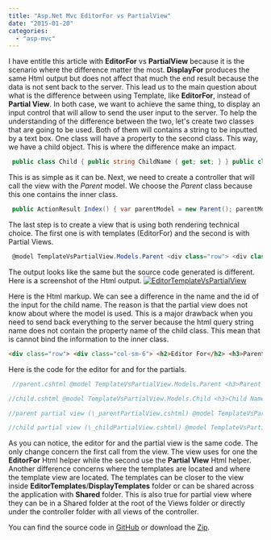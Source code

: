 ```yaml
---
title: "Asp.Net Mvc EditorFor vs PartialView"
date: "2015-01-20"
categories: 
  - "asp-mvc"
---
```


I have entitle this article with **EditorFor** vs **PartialView** because it is the scenario where the difference matter the most. **DisplayFor** produces the same Html output but does not affect that much the end result because the data is not sent back to the server. This lead us to the main question about what is the difference between using Template, like **EditorFor**, instead of **Partial View**. In both case, we want to achieve the same thing, to display an input control that will allow to send the user input to the server. To help the understanding of the difference between the two, let's create two classes that are going to be used. Both of them will contains a string to be inputted by a text box. One class will have a property to the second class. This way, we have a child object. This is where the difference make an impact.


```csharp
 public class Child { public string ChildName { get; set; } } public class Parent { public string ParentName { get; set; } public Child SingleChild { get; set; } } 
```

This is as simple as it can be. Next, we need to create a controller that will call the view with the _Parent_ model. We choose the _Parent_ class because this one contains the inner class.


```csharp
 public ActionResult Index() { var parentModel = new Parent(); parentModel.ParentName = "My Parent Name"; parentModel.SingleChild = new Child {ChildName = "The Child Name"}; return View(parentModel); } 
```

The last step is to create a view that is using both rendering technical choice. The first one is with templates (EditorFor) and the second is with Partial Views.


```csharp
 @model TemplateVsPartialView.Models.Parent <div class="row"> <div class="col-sm-6"> <h2>Editor For</h2> @Html.EditorFor(d=>d) </div> <div class="col-sm-6"> <h2>Partial View</h2> @Html.Partial("\_parentPartialView", Model) </div> </div> 
```

The output looks like the same but the source code generated is different. Here is a screenshot of the Html output. [![EditorTemplateVsPartialView](http://patrickdesjardins.com/blog/wp-content/uploads/2014/10/EditorTemplateVsPartialView-400x197.png)](http://patrickdesjardins.com/blog/asp-net-mvc-editorfor-vs-partial-view/editortemplatevspartialview)

Here is the Html markup. We can see a difference in the name and the id of the input for the child name. The reason is that the partial view does not know about where the model is used. This is a major drawback when you need to send back everything to the server because the html query string name does not contain the property name of the child class. This mean that is cannot bind the information to the inner class.

```html
<div class="row"> <div class="col-sm-6"> <h2>Editor For</h2> <h3>Parent Name</h3> <input id="ParentName" name="ParentName" type="text" value="My Parent Name" /> <h3>Child Editor</h3> <h3>Child Name</h3> <input id="SingleChild\_ChildName" name="SingleChild.ChildName" type="text" value="The Child Name" /> </div> <div class="col-sm-6"> <h2>Partial View</h2> <h3>Parent Name</h3> <input id="ParentName" name="ParentName" type="text" value="My Parent Name" /> <h3>Child Editor</h3> <h3>Child Name</h3> <input id="ChildName" name="ChildName" type="text" value="The Child Name" /> </div> </div> 
``` 

Here is the code for the editor for and for the partials. 
```csharp
 //parent.cshtml @model TemplateVsPartialView.Models.Parent <h3>Parent Name</h3> @Html.TextBoxFor(d=>d.ParentName) <h3>Child Editor</h3> @Html.EditorFor(d=>d.SingleChild)

//child.cshtml @model TemplateVsPartialView.Models.Child <h3>Child Name</h3> @Html.TextBoxFor(d => d.ChildName)

//parent partial view (\_parentPartialView.cshtml) @model TemplateVsPartialView.Models.Parent <h3>Parent Name</h3> @Html.TextBoxFor(d => d.ParentName) <h3>Child Editor</h3> @Html.Partial("\_childPartialView", Model.SingleChild)

//child partial view (\_childPartialView.cshtml) @model TemplateVsPartialView.Models.Child <h3>Child Name</h3> @Html.TextBoxFor(d => d.ChildName) 
```

As you can notice, the editor for and the partial view is the same code. The only change concern the first call from the view. The view uses for one the **EditorFor** Html helper while the second use the **Partial View** Html helper. Another difference concerns where the templates are located and where the template view are located. The templates can be closer to the view inside **EditorTemplates**/**DisplayTemplates** folder or can be shared across the application with **Shared** folder. This is also true for partial view where they can be in a Shared folder at the root of the Views folder or directly under the controller folder with all views of the controller.

You can find the source code in [GitHub](https://github.com/MrDesjardins/TemplateVsPartialView/) or download the [Zip](https://github.com/MrDesjardins/TemplateVsPartialView/archive/master.zip).
